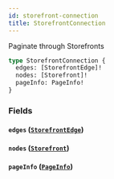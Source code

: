 ```yaml
---
id: storefront-connection
title: StorefrontConnection
---
```



Paginate through Storefronts


```graphql
type StorefrontConnection {
  edges: [StorefrontEdge]!
  nodes: [Storefront]!
  pageInfo: PageInfo!
}
```


### Fields

#### `edges` ([`StorefrontEdge`](/developers/demandhq-apis/demand-api/graphql/reference/objects/storefront-edge))




#### `nodes` ([`Storefront`](/developers/demandhq-apis/demand-api/graphql/reference/objects/storefront))




#### `pageInfo` ([`PageInfo`](/developers/demandhq-apis/demand-api/graphql/reference/objects/page-info))






